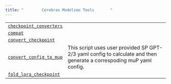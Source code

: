 ```yaml
---
title: "        Cerebras Modelzoo Tools       "
---
```

  
|     |     |
| --- | --- |  
| [`checkpoint_converters`](cerebras.modelzoo.tools.checkpoint_converters.html#module-cerebras.modelzoo.tools.checkpoint_converters "cerebras.modelzoo.tools.checkpoint_converters") |     |
| [`compat`](cerebras.modelzoo.tools.compat.html#module-cerebras.modelzoo.tools.compat "cerebras.modelzoo.tools.compat") |     |
| [`convert_checkpoint`](cerebras.modelzoo.tools.convert_checkpoint.html#module-cerebras.modelzoo.tools.convert_checkpoint "cerebras.modelzoo.tools.convert_checkpoint") |     |
| [`convert_config_to_mup`](cerebras.modelzoo.tools.convert_config_to_mup.html#module-cerebras.modelzoo.tools.convert_config_to_mup "cerebras.modelzoo.tools.convert_config_to_mup") | This script uses user provided SP GPT-2/3 yaml config to calculate and then generate a correspoding muP yaml config. |
| [`fold_lora_checkpoint`](cerebras.modelzoo.tools.fold_lora_checkpoint.html#module-cerebras.modelzoo.tools.fold_lora_checkpoint "cerebras.modelzoo.tools.fold_lora_checkpoint") |     |